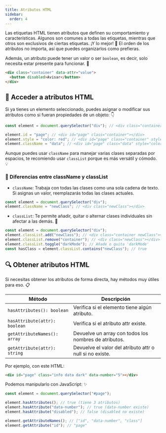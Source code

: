 ```yaml
---
title: Atributos HTML
sidebar:
  order: 4
---
```


Las etiquetas HTML tienen atributos que definen su comportamiento y características. Algunos son comunes a todas las etiquetas, mientras que otros son exclusivos de ciertas etiquetas. ¡Y lo mejor! 🥳 El orden de los atributos no importa, así que puedes organizarlos como prefieras.

Además, un atributo puede tener un valor o ser `boolean`, es decir, solo necesita estar presente para funcionar. 🎯

```html
<div class="container" data-attr="value">
  <button disabled>Avisar</button>
</div>
```

## 🔑 Acceder a atributos HTML

Si ya tienes un elemento seleccionado, puedes asignar o modificar sus atributos como si fueran propiedades de un objeto: 👇

```js
const element = document.querySelector("div"); // <div class="container"></div>

element.id = "page"; // <div id="page" class="container"></div>
element.style = "color: red"; // <div id="page" class="container" style="color: red"></div>
element.className = "data"; // <div id="page" class="data" style="color: red"></div>
```

Aunque puedes usar `className` para manejar varias clases separadas por espacios, te recomiendo usar `classList` porque es más versátil y cómodo. 💡

### 📂 Diferencias entre className y classList

- `className`: Trabaja con todas las clases como una sola cadena de texto. Si asignas un valor, reemplazarás todas las clases actuales.

```js
const element = document.querySelector("div");
element.className = "newClass"; // <div class="newClass"></div>
```

- `classList`: Te permite añadir, quitar o alternar clases individuales sin afectar a las demás. 💪

```js
const element = document.querySelector("div");
element.classList.add("newClass"); // <div class="container newClass"></div>
element.classList.remove("container"); // <div class="newClass"></div>
element.classList.toggle("darkMode"); // Añade o quita 'darkMode'
const hasClass = element.classList.contains("newClass"); // true
```

## 🔍 Obtener atributos HTML

Si necesitas obtener los atributos de forma directa, hay métodos muy útiles para eso. 📋

| Método                        | Descripción                                              |
| ----------------------------- | -------------------------------------------------------- |
| `hasAttributes(): boolean`    | Verifica si el elemento tiene algún atributo.            |
| `hasAttribute(attr): boolean` | Verifica si el atributo attr existe.                     |
| `getAttributeNames(): array`  | Devuelve un array con todos los nombres de atributos.    |
| `getAttribute(attr): string`  | Devuelve el valor del atributo attr o null si no existe. |

Por ejemplo, con este HTML:

```html
<div id="page" class="info data dark" data-number="5"></div>
```

Podemos manipularlo con JavaScript: ✨

```js
const element = document.querySelector("#page");

element.hasAttributes(); // true (tiene 3 atributos)
element.hasAttribute("data-number"); // true (data-number existe)
element.hasAttribute("disabled"); // false (disabled no existe)

element.getAttributeNames(); // ["id", "data-number", "class"]
element.getAttribute("id"); // "page"
```
